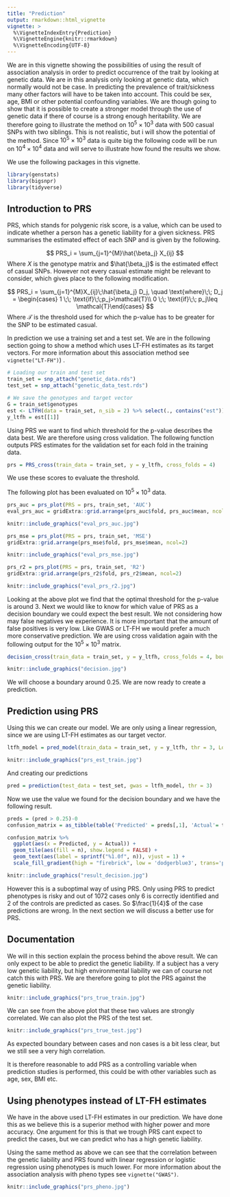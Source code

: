 ```yaml
---
title: "Prediction"
output: rmarkdown::html_vignette
vignette: >
  %\VignetteIndexEntry{Prediction}
  %\VignetteEngine{knitr::rmarkdown}
  %\VignetteEncoding{UTF-8}
---
```


We are in this vignette showing the possibilities of using the result of association analysis in order to predict occurrence of the trait by looking at genetic data. We are in this analysis only looking at genetic data, which normally would not be case. In predicting the prevalence of trait/sickness many other factors will have to be taken into account. This could be sex, age, BMI or other potential confounding variables. We are though going to show that it is possible to create a stronger model through the use of genetic data if there of course is a strong enough heritability. We are therefore going to illustrate the method on $10^5\times10^3$ data with 500 casual SNPs with two siblings. This is not realistic, but i will show the potential of the method. Since $10^5\times10^3$ data is quite big the following code will be run on $10^4\times10^4$ data and will serve to illustrate how found the results we show.

We use the following packages in this vignette.

```r
library(genstats)
library(bigsnpr)
library(tidyverse)
```


## Introduction to PRS

PRS, which stands for polygenic risk score, is a value, which can be used to indicate whether a person has a genetic liability for a given sickness. PRS summarises the estimated effect of each SNP and is given by the following.

$$
PRS_i = \sum_{j=1}^{M}\hat{\beta_j} X_{ij}
$$
Where $X$ is the genotype matrix and $\hat{\beta_j}$ is the estimated effect of casual SNPs. However not every casual estimate might be relevant to consider, which gives place to the following modification.

$$
PRS_i = \sum_{j=1}^{M}X_{ij}\;\hat{\beta_j} D_j, \quad \text{where}\;\; D_j = \begin{cases} 1 \;\; \text{if}\;\;p_j>\mathcal{T}\\  0 \;\; \text{if}\;\; p_j\leq \mathcal{T}\end{cases}
$$
Where $\mathcal{T}$ is the threshold used for which the p-value has to be greater for the SNP to be estimated casual.

In prediction we use a training set and a test set. We are in the following section going to show a method which uses LT-FH estimates as its target vectors. For more information about this association method see `vignette("LT-FH")`) .
```r
# Loading our train and test set
train_set = snp_attach("genetic_data.rds")
test_set = snp_attach("genetic_data_test.rds")

# We save the genotypes and target vector
G = train_set$genotypes
est <- LTFH(data = train_set, n_sib = 2) %>% select(., contains("est"))
y_ltfh = est[[1]]

```

Using PRS we want to find which threshold for the p-value describes the data best. We are therefore using cross validation. The following function outputs PRS estimates for the validation set for each fold in the training data.

```r
prs = PRS_cross(train_data = train_set, y = y_ltfh, cross_folds = 4)
```

We use these scores to evaluate the threshold. 

The following plot has been evaluated on $10^5\times10^3$ data.


```r
prs_auc = prs_plot(PRS = prs, train_set, 'AUC')
eval_prs_auc = gridExtra::grid.arrange(prs_auc$fold, prs_auc$mean, ncol=2)
```

```r
knitr::include_graphics("eval_prs_auc.jpg")
```


```r
prs_mse = prs_plot(PRS = prs, train_set, 'MSE')
gridExtra::grid.arrange(prs_mse$fold, prs_mse$mean, ncol=2)
```


```r
knitr::include_graphics("eval_prs_mse.jpg")
```


```r
prs_r2 = prs_plot(PRS = prs, train_set, 'R2')
gridExtra::grid.arrange(prs_r2$fold, prs_r2$mean, ncol=2)
```


```r
knitr::include_graphics("eval_prs_r2.jpg")
```



Looking at the above plot we find that the optimal threshold for the p-value is around 3.
Next we would like to know for which value of PRS as a decision boundary we could expect the best result. We not considering how may false negatives we experience. It is more important that the amount of false positives is very low. Like GWAS or LT-FH we would prefer a much more conservative prediction. We are using cross validation again with the following output for the $10^5\times10^3$ matrix.

```r
decision_cross(train_data = train_set, y = y_ltfh, cross_folds = 4, bounds=seq(0.2, 0.3, 0.01), thr = 3)
```


```r
knitr::include_graphics("decision.jpg")
```

We will choose a boundary around 0.25. We are now ready to create a prediction.



## Prediction using PRS
Using this we can create our model. We are only using a linear regression, since we are using LT-FH estimates as our target vector.
```r
ltfh_model = pred_model(train_data = train_set, y = y_ltfh, thr = 3, LogReg = FALSE)
```

```r
knitr::include_graphics("prs_est_train.jpg")
```

And creating our predictions

```r
pred = prediction(test_data = test_set, gwas = ltfh_model, thr = 3)
```

Now we use the value we found for the decision boundary and we have the following result.

```r
preds = (pred > 0.25)-0
confusion_matrix = as_tibble(table('Predicted' = preds[,1], 'Actual'= test_set$fam$pheno_0))

confusion_matrix %>% 
  ggplot(aes(x = Predicted, y = Actual)) +
  geom_tile(aes(fill = n), show.legend = FALSE) +
  geom_text(aes(label = sprintf("%1.0f", n)), vjust = 1) +
  scale_fill_gradient(high = "firebrick", low = 'dodgerblue3', trans='pseudo_log')
```

```r
knitr::include_graphics("result_decision.jpg")
```


However this is a suboptimal way of using PRS. Only using PRS to predict phenotypes is risky and out of 1072  cases only 6 is correctly identified and 2 of the controls are predicted as cases. So $\frac{1}{4}$ of the case predictions are wrong. In the next section we will discuss a better use for PRS. 

## Documentation

We will in this section explain the process behind the above result. We can only expect to be able to predict the genetic liability. If a subject has a very low genetic liability, but high environmental liability we can of course not catch this with PRS. We are therefore going to plot the PRS against the genetic liability.

```r
knitr::include_graphics("prs_true_train.jpg")
```

We can see from the above plot that these two values are strongly correlated. We can also plot the PRS of the test set.

```r
knitr::include_graphics("prs_true_test.jpg")
```

As expected boundary between cases and non cases is a bit less clear, but we still see a very high correlation.

It is therefore reasonable to add PRS as a controlling variable when prediction studies is performed, this could be with other variables such as age, sex, BMI etc.

## Using phenotypes instead of LT-FH estimates

We have in the above used LT-FH estimates in our prediction. We have done this as we believe this is a superior method with higher power and more accuracy. One argument for this is that we trough PRS cant expect to predict the cases, but we can predict who has a high genetic liability.


Using the same method as above we can see that the correlation between the genetic liability and PRS found with linear regression or logistic regression using phenotypes is much lower. For more information about the association analysis with pheno types see `vignette("GWAS")`.


```r
knitr::include_graphics("prs_pheno.jpg")
```






